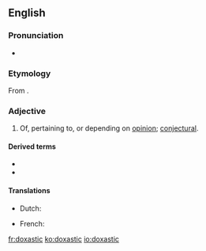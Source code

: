 ==English==
{{wikipedia|Doxastic logic}}

===Pronunciation===
* {{IPA|/dɒkˈsæstɪk/|lang=en}}
{{rfap|lang=en}}

===Etymology===
From {{etyl|grc|en}} {{m|grc|δοξασία||belief, opinion, conviction}}.

===Adjective===
{{en-adj}}

# Of, pertaining to, or depending on [[opinion]]; [[conjectural]].

====Derived terms====
* {{l|en|nondoxastic}}
* {{l|en|subdoxastic}}

====Translations====
{{trans-top|related to opinion}}
* Dutch: {{t|nl|doxastisch}}
{{trans-mid}}
* French: {{t+|fr|doxastique}}
{{trans-bottom}}

[[fr:doxastic]]
[[ko:doxastic]]
[[io:doxastic]]